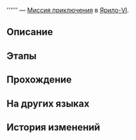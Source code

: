 {{Дополнить|Диалоги.}}
{{Миссия Инфобокс
|id              = 4040151
|Название        = 
|Изображение     = Миссия Освоения .png
|Тип             = Миссия приключения
|События         = 
|Глава           = 
|Условия         = 
* Завершена [[Миссия Освоения]] ''[[Неисчезающие тени]]''
* Завершена {{cx}}<!--Hidden Mission ID 4040101-->
|Персонажи       = Голос незнакомой женщины; Первопроходец
|СтартЛокация    = [[Ярило-VI]] — [[Сточный проход]]
|Локации         = Сточный проход
|Предыдущая      = 
|Следующая       = 
|Награды         = Shield (Item)*20; A Call From The Fragmentum*1 { text = Звонок из Фрагментума: Подсказки из разговора }
}}
'''''' — [[Миссия приключения]] в [[Ярило-VI]].

==Описание==
{{Описание|<!--официальное описание из Перекрёстка судеб-->}}

==Этапы==


==Прохождение==
{{Дополнить}}


{{Диалог Конец}}

==На других языках==
{{На других языках
|en   = 
|zhs  = 
|zht  = 
|ja   = 
|ko   = 
|es   = 
|fr   = 
|ru   = 
|th   = 
|vi   = 
|de   = 
|id   = 
|pt   = 
}}

==История изменений==
{{История изменений|2.7}}
